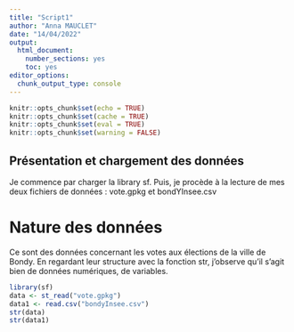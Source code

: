 ---
title: "Script1"
author: "Anna MAUCLET"
date: "14/04/2022"
output:
  html_document:
	number_sections: yes
	toc: yes
editor_options:
  chunk_output_type: console
---
 
```{r setup, include=FALSE}
knitr::opts_chunk$set(echo = TRUE)
knitr::opts_chunk$set(cache = TRUE)
knitr::opts_chunk$set(eval = TRUE)
knitr::opts_chunk$set(warning = FALSE)
```

## Présentation et chargement des données

Je commence par charger la library sf.
Puis, je procède à la lecture de mes deux fichiers de données : vote.gpkg et bondYInsee.csv

# Nature des données 

Ce sont des données concernant les votes aux élections de la ville de Bondy.
En regardant leur structure avec la fonction str, j'observe qu'il s'agit bien de données numériques, de variables.
```{r}
library(sf)
data <- st_read("vote.gpkg")
data1 <- read.csv("bondyInsee.csv")
str(data)
str(data1)
```

